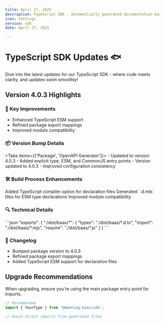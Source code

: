 ```yaml
---
title: April 17, 2025
description: TypeScript SDK - Automatically generated documentation based on Git activity.
icon: Settings
service: sdk
date: April 17, 2025

---
```


# TypeScript SDK Updates 🐟

<Callout type="info">
  Dive into the latest updates for our TypeScript SDK - where code meets clarity, and updates swim smoothly! 
</Callout>

## Version 4.0.3 Highlights

### 🚀 Key Improvements

- Enhanced TypeScript ESM support
- Refined package export mappings
- Improved module compatibility

### 📦 Version Bump Details

<Tabs items={['Package', 'OpenAPI Generator']}>
  <Tab value="Package">
    - Updated to version 4.0.3
    - Added explicit type, ESM, and CommonJS entry points
  </Tab>
  <Tab value="OpenAPI Generator">
    - Version updated to 4.0.3
    - Improved configuration consistency
  </Tab>
</Tabs>

### 🛠 Build Process Enhancements

<Steps>
  <Step>Added TypeScript compiler option for declaration files</Step>
  <Step>Generated `.d.mts` files for ESM type declarations</Step>
  <Step>Improved module compatibility</Step>
</Steps>

### 🔍 Technical Details

<Accordions>
  <Accordion title="Export Mapping" value="exports">
    ```json
    "exports": {
      "./dist/baas/*": {
        "types": "./dist/baas/*.d.ts",
        "import": "./dist/baas/*.mjs",
        "require": "./dist/baas/*.js"
      }
    }
    ```
  </Accordion>
</Accordions>

### 📝 Changelog

- Bumped package version to 4.0.3
- Refined package export mappings
- Added TypeScript ESM support for declaration files

## Upgrade Recommendations

<Callout type="warn">
  When upgrading, ensure you're using the main package entry point for imports.
</Callout>

```typescript
// Recommended
import { YourType } from '@meeting-baas/sdk';

// Avoid direct imports from generated files